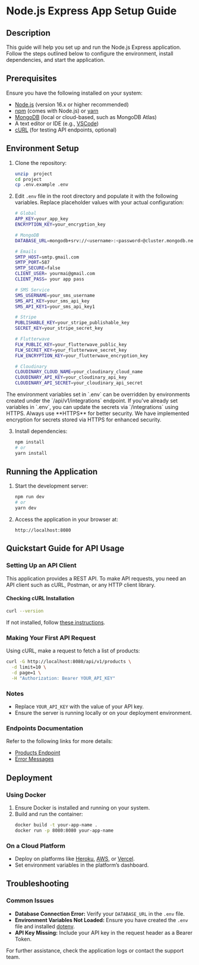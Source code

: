 # Node.js Express App Setup Guide

## Description
This guide will help you set up and run the Node.js Express application. Follow the steps outlined below to configure the environment, install dependencies, and start the application.

## Prerequisites
Ensure you have the following installed on your system:

- [Node.js](https://nodejs.org/) (version 16.x or higher recommended)
- [npm](https://www.npmjs.com/) (comes with Node.js) or [yarn](https://yarnpkg.com/)
- [MongoDB](https://www.mongodb.com/) (local or cloud-based, such as MongoDB Atlas)
- A text editor or IDE (e.g., [VSCode](https://code.visualstudio.com/))
- [cURL](https://curl.se/) (for testing API endpoints, optional)

## Environment Setup
1. Clone the repository:
   ```bash
   unzip  project
   cd project
   cp .env.example .env
   ```

2. Edit `.env` file in the root directory and populate it with the following variables. Replace placeholder values with your actual configuration:

   ```bash
   # Global
   APP_KEY=your_app_key
   ENCRYPTION_KEY=your_encryption_key

   # MongoDB
   DATABASE_URL=mongodb+srv://<username>:<password>@cluster.mongodb.net/your-database

   # Emails
   SMTP_HOST=smtp.gmail.com
   SMTP_PORT=587
   SMTP_SECURE=false
   CLIENT_USER= yourmai@gmail.com
   CLIENT_PASS= your app pass

   # SMS Service
   SMS_USERNAME=your_sms_username
   SMS_API_KEY=your_sms_api_key
   SMS_API_KEY1=your_sms_api_key1

   # Stripe
   PUBLISHABLE_KEY=your_stripe_publishable_key
   SECRET_KEY=your_stripe_secret_key

   # Flutterwave
   FLW_PUBLIC_KEY=your_flutterwave_public_key
   FLW_SECRET_KEY=your_flutterwave_secret_key
   FLW_ENCRYPTION_KEY=your_flutterwave_encryption_key

   # Cloudinary
   CLOUDINARY_CLOUD_NAME=your_cloudinary_cloud_name
   CLOUDINARY_API_KEY=your_cloudinary_api_key
   CLOUDINARY_API_SECRET=your_cloudinary_api_secret
   ```

<Note>
 The environment variables set in `.env` can be overridden by environments created under the `/api/v1/integrations` endpoint.  
 If you've already set variables in `.env`, you can update the secrets via `/integrations` using HTTPS.  
 Always use **HTTPS** for better security. We have implemented encryption for secrets stored via HTTPS for enhanced security.
</Note>

3. Install dependencies:
   ```bash
   npm install
   # or
   yarn install
   ```

## Running the Application

1. Start the development server:
   ```bash
   npm run dev
   # or
   yarn dev
   ```

2. Access the application in your browser at:
   ```
   http://localhost:8080
   ```

## Quickstart Guide for API Usage

### Setting Up an API Client
This application provides a REST API. To make API requests, you need an API client such as cURL, Postman, or any HTTP client library.

#### Checking cURL Installation
```bash
curl --version
```
If not installed, follow [these instructions](https://curl.se/download.html).

### Making Your First API Request
Using cURL, make a request to fetch a list of products:

```bash
curl -G http://localhost:8080/api/v1/products \
  -d limit=10 \
  -d page=1 \
  -H "Authorization: Bearer YOUR_API_KEY"
```

### Notes
- Replace `YOUR_API_KEY` with the value of your API key.
- Ensure the server is running locally or on your deployment environment.

### Endpoints Documentation
Refer to the following links for more details:
- [Products Endpoint](http://localhost:8080/docs/products)
- [Error Messages](http://localhost:8080/docs/errors)

## Deployment

### Using Docker
1. Ensure Docker is installed and running on your system.
2. Build and run the container:
   ```bash
   docker build -t your-app-name .
   docker run -p 8080:8080 your-app-name
   ```

### On a Cloud Platform
- Deploy on platforms like [Heroku](https://www.heroku.com/), [AWS](https://aws.amazon.com/), or [Vercel](https://vercel.com/).
- Set environment variables in the platform’s dashboard.

## Troubleshooting

### Common Issues
- **Database Connection Error:** Verify your `DATABASE_URL` in the `.env` file.
- **Environment Variables Not Loaded:** Ensure you have created the `.env` file and installed [dotenv](https://www.npmjs.com/package/dotenv).
- **API Key Missing:** Include your API key in the request header as a Bearer Token.

For further assistance, check the application logs or contact the support team.
